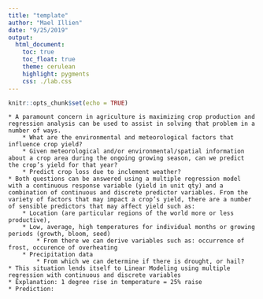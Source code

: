 ```yaml
---
title: "template"
author: "Mael Illien"
date: "9/25/2019"
output:
  html_document:
    toc: true
    toc_float: true
    theme: cerulean
    highlight: pygments
    css: ./lab.css
---
```


```r
knitr::opts_chunk$set(echo = TRUE)
```

    * A paramount concern in agriculture is maximizing crop production and regression analysis can be used to assist in solving that problem in a number of ways.
        * What are the environmental and meteorological factors that influence crop yield?
        * Given meteorological and/or environmental/spatial information about a crop area during the ongoing growing season, can we predict the crop’s yield for that year?
        * Predict crop loss due to inclement weather?
    * Both questions can be answered using a multiple regression model with a continuous response variable (yield in unit qty) and a combination of continuous and discrete predictor variables. From the variety of factors that may impact a crop’s yield, there are a number of sensible predictors that may affect yield such as:
        * Location (are particular regions of the world more or less productive), 
        * Low, average, high temperatures for individual months or growing periods (growth, bloom, seed)
            * From there we can derive variables such as: occurrence of frost, occurence of overheating
        * Precipitation data
            * From which we can determine if there is drought, or hail?
    * This situation lends itself to Linear Modeling using multiple regression with continuous and discrete variables
    * Explanation: 1 degree rise in temperature = 25% raise
    * Prediction: 

